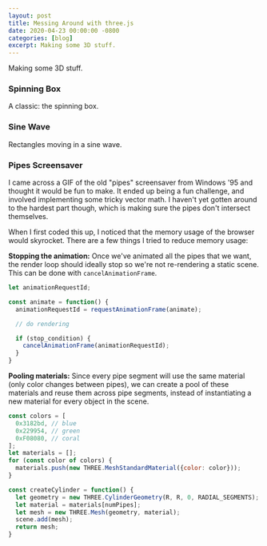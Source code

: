 ```yaml
---
layout: post
title: Messing Around with three.js
date: 2020-04-23 00:00:00 -0800
categories: [blog]
excerpt: Making some 3D stuff.
---
```



Making some 3D stuff.

### Spinning Box

A classic: the spinning box.

<SpinningBox />

<ExpandableCodeBlock filePath="three_js/spinning_box.jsx" />

### Sine Wave

Rectangles moving in a sine wave.

<SineWave />

<ExpandableCodeBlock filePath="three_js/sine_wave.jsx" />

### Pipes Screensaver

I came across a GIF of the old "pipes" screensaver from Windows '95 and thought it would be fun to make.
It ended up being a fun challenge, and involved implementing some tricky vector math. I haven't yet gotten around
to the hardest part though, which is making sure the pipes don't intersect themselves.

When I first coded this up, I noticed that the memory usage of the browser would skyrocket. There are a few things I tried to reduce memory usage:

<b>Stopping the animation:</b> Once we've animated all the pipes that we want, the render loop should ideally stop so we're not re-rendering a
static scene. This can be done with `cancelAnimationFrame`.

```js
let animationRequestId;

const animate = function() {
  animationRequestId = requestAnimationFrame(animate);

  // do rendering

  if (stop_condition) {
    cancelAnimationFrame(animationRequestId);
  }
}
```

<b>Pooling materials:</b> Since every pipe segment will use the same material (only color changes between pipes), we can create a pool
of these materials and reuse them across pipe segments, instead of instantiating a new material for every object
in the scene.

```js
const colors = [
  0x3182bd, // blue
  0x229954, // green
  0xF08080, // coral
];
let materials = [];
for (const color of colors) {
  materials.push(new THREE.MeshStandardMaterial({color: color}));
}

const createCylinder = function() {
  let geometry = new THREE.CylinderGeometry(R, R, 0, RADIAL_SEGMENTS);
  let material = materials[numPipes];
  let mesh = new THREE.Mesh(geometry, material);
  scene.add(mesh);
  return mesh;
}
```

<Pipes />

<ExpandableCodeBlock filePath="three_js/pipes.jsx" />
